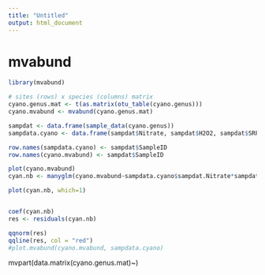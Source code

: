 ```yaml
---
title: "Untitled"
output: html_document
---
```

# mvabund

```r
library(mvabund)

# sites (rows) x species (columns) matrix
cyano.genus.mat <- t(as.matrix(otu_table(cyano.genus)))
cyano.mvabund <- mvabund(cyano.genus.mat)

sampdat <- data.frame(sample_data(cyano.genus))
sampdata.cyano <- data.frame(sampdat$Nitrate, sampdat$H2O2, sampdat$SRP, sampdat$pH, sampdat$DOC)

row.names(sampdata.cyano) <- sampdat$SampleID
row.names(cyano.mvabund) <- sampdat$SampleID

plot(cyano.mvabund)
cyan.nb <- manyglm(cyano.mvabund~sampdata.cyano$sampdat.Nitrate*sampdata.cyano$sampdat.SRP, family = "negative.binomial")

plot(cyan.nb, which=1)


coef(cyan.nb)
res <- residuals(cyan.nb)

qqnorm(res)
qqline(res, col = "red")
#plot.mvabund(cyano.mvabund, sampdata.cyano)
```
mvpart(data.matrix(cyano.genus.mat)~)

```r




``` 